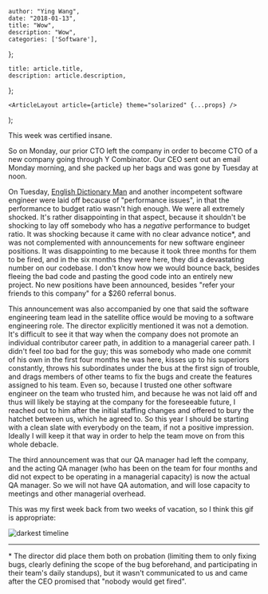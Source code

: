 

    author: "Ying Wang",
    date: "2018-01-13",
    title: "Wow",
    description: "Wow",
    categories: ['Software'],
};

    title: article.title,
    description: article.description,
};

    <ArticleLayout article={article} theme="solarized" {...props} />
);


This week was certified insane.

So on Monday, our prior CTO left the company in order to become CTO of a new company going through Y Combinator. Our CEO sent out an email Monday morning, and she packed up her bags and was gone by Tuesday at noon.

On Tuesday, [English Dictionary Man](/posts/2017/10/15/that_happened_part_2) and another incompetent software engineer were laid off because of "performance issues", in that the performance to budget ratio wasn't high enough. We were all extremely shocked. It's rather disappointing in that aspect, because it shouldn't be shocking to lay off somebody who has a *negative* performance to budget ratio. It was shocking because it came with no clear advance notice\*, and was not complemented with announcements for new software engineer positions. It was disappointing to me because it took three months for them to be fired, and in the six months they were here, they did a devastating number on our codebase. I don't know how we would bounce back, besides fleeing the bad code and pasting the good code into an entirely new project. No new positions have been announced, besides "refer your friends to this company" for a $260 referral bonus.

This announcement was also accompanied by one that said the software engineering team lead in the satellite office would be moving to a software engineering role. The director explicitly mentioned it was not a demotion. It's difficult to see it that way when the company does not promote an individual contributor career path, in addition to a managerial career path. I didn't feel *too* bad for the guy; this was somebody who made one commit of his own in the first four months he was here, kisses up to his superiors constantly, throws his subordinates under the bus at the first sign of trouble, and drags members of other teams to fix the bugs and create the features assigned to his team. Even so, because I trusted one other software engineer on the team who trusted him, and because he was not laid off and thus will likely be staying at the company for the foreseeable future, I reached out to him after the initial staffing changes and offered to bury the hatchet between us, which he agreed to. So this year I should be starting with a clean slate with everybody on the team, if not a positive impression. Ideally I will keep it that way in order to help the team move on from this whole debacle.

The third announcement was that our QA manager had left the company, and the acting QA manager (who has been on the team for four months and did not expect to be operating in a managerial capacity) is now the actual QA manager. So we will not have QA automation, and will lose capacity to meetings and other managerial overhead.

This was my first week back from two weeks of vacation, so I think this gif is appropriate:

![darkest timeline](/img/posts/2018/01/13/wow_1.gif)

___

\* The director did place them both on probation (limiting them to only fixing bugs, clearly defining the scope of the bug beforehand, and participating in their team's daily standups), but it wasn't communicated to us and came after the CEO promised that "nobody would get fired".
